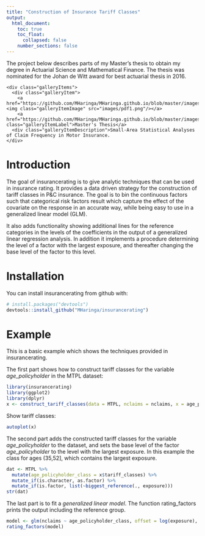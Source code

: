 ```yaml
---
title: "Construction of Insurance Tariff Classes"
output:
  html_document:
    toc: true
    toc_float:
      collapsed: false
    number_sections: false
---
```



The project below describes parts of my Master's thesis to obtain my degree in Actuarial Science and Mathematical Finance. The thesis was nominated for the Johan de Witt award for best actuarial thesis in 2016. 

<!--html_preserve-->


<div class="band full">
  <div class="bandContent gallerySection">
    <div class="galleryItems">
      <div class="galleryItem">
        <a href="https://github.com/MHaringa/MHaringa.github.io/blob/master/images/MThesisHaringa.pdf"><img class="galleryItemImage" src="images/pdf1.png"/></a>
        <a href="https://github.com/MHaringa/MHaringa.github.io/blob/master/images/MThesisHaringa.pdf" class="galleryItemLabel">Master's Thesis</a>
      <div class="galleryItemDescription">Small-Area Statistical Analyses of Claim Frequency in Motor Insurance.
    </div>
  </div>
</div>

<!--/html_preserve-->


# Introduction 

The goal of insurancerating is to give analytic techniques that can be used in insurance rating. It provides a data driven strategy for the construction of tariff classes in P&C insurance. The goal is to bin the continuous factors such that categorical risk factors result which capture the effect of the covariate on the response in an accurate way, while being easy to use in a generalized linear model (GLM).

It also adds functionality showing additional lines for the reference categories in the levels of the coefficients in the output of a generalized linear regression analysis. In addition it implements a procedure determining the level of a factor with the largest exposure, 
and thereafter changing the base level of the factor to this level. 

# Installation

You can install insurancerating from github with:

```r
# install.packages("devtools")
devtools::install_github("MHaringa/insurancerating")
```

# Example
This is a basic example which shows the techniques provided in insurancerating. 

The first part shows how to construct tariff classes for the variable *age_policyholder* in the MTPL dataset: 

```r
library(insurancerating)
library(ggplot2)
library(dplyr)
x <- construct_tariff_classes(data = MTPL, nclaims = nclaims, x = age_policyholder, exposure = exposure)
```

Show tariff classes: 

```r
autoplot(x)
```

The second part adds the constructed tariff classes for the variable *age_policyholder* to the dataset, and sets the base level of the factor *age_policyholder* to the level with the largest exposure. In this example the class for ages (35,52], which contains the largest exposure. 

```r
dat <- MTPL %>%
  mutate(age_policyholder_class = x$tariff_classes) %>%
  mutate_if(is.character, as.factor) %>%
  mutate_if(is.factor, list(~biggest_reference(., exposure)))
str(dat)
```

The last part is to fit a *generalized linear model*. The function rating_factors prints the output including the reference group.

```r
model <- glm(nclaims ~ age_policyholder_class, offset = log(exposure), family = "poisson", data = dat)
rating_factors(model)
```




